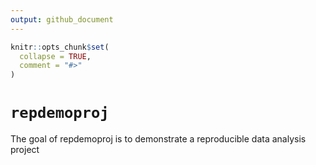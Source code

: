 ```yaml
---
output: github_document
---
```


<!-- README.md is generated from README.Rmd. Please edit that file -->

```r
knitr::opts_chunk$set(
  collapse = TRUE,
  comment = "#>"
)
```

# `repdemoproj` 

<!-- badges: start -->
<!-- badges: end -->

The goal of repdemoproj is to demonstrate a reproducible data analysis project

```{}

```
